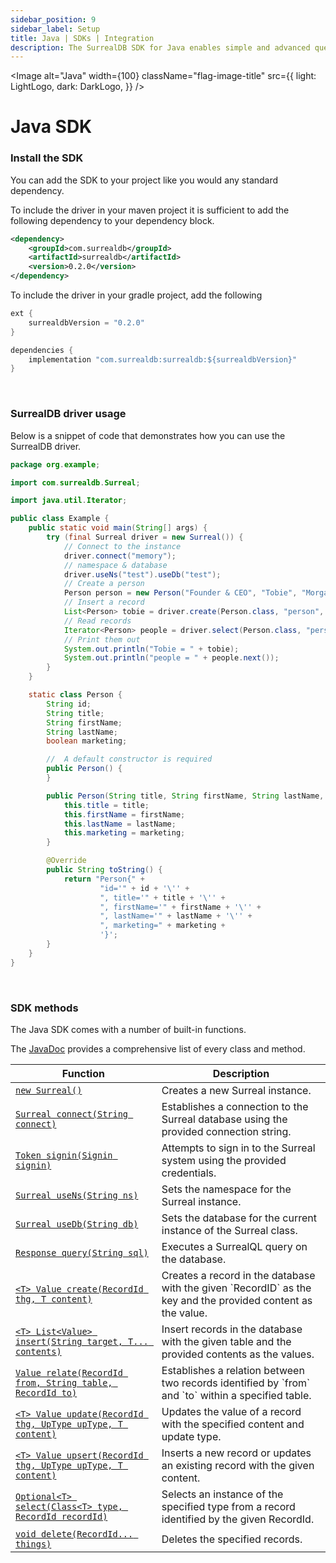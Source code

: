 ```yaml
---
sidebar_position: 9
sidebar_label: Setup
title: Java | SDKs | Integration
description: The SurrealDB SDK for Java enables simple and advanced querying of a remote or embedded database.
---
```



<Image
    alt="Java"
    width={100}
    className="flag-image-title"
    src={{
        light: LightLogo,
        dark: DarkLogo,
    }}
/>

# Java SDK

### Install the SDK

You can add the SDK to your project like you would any standard dependency.

To include the driver in your maven project it is sufficient to add the following dependency to your dependency block.


```xml
<dependency>
    <groupId>com.surrealdb</groupId>
    <artifactId>surrealdb</artifactId>
    <version>0.2.0</version>
</dependency>
```

To include the driver in your gradle project, add the following

```java
ext {
	surrealdbVersion = "0.2.0"
}

dependencies {
    implementation "com.surrealdb:surrealdb:${surrealdbVersion}"
}
```

<br />

### SurrealDB driver usage

Below is a snippet of code that demonstrates how you can use the SurrealDB driver.

```java
package org.example;

import com.surrealdb.Surreal;

import java.util.Iterator;

public class Example {
    public static void main(String[] args) {
        try (final Surreal driver = new Surreal()) {
            // Connect to the instance
            driver.connect("memory");
            // namespace & database
            driver.useNs("test").useDb("test");
            // Create a person
            Person person = new Person("Founder & CEO", "Tobie", "Morgan Hitchcock", true);
            // Insert a record
            List<Person> tobie = driver.create(Person.class, "person", person);
            // Read records
            Iterator<Person> people = driver.select(Person.class, "person");
            // Print them out
            System.out.println("Tobie = " + tobie);
            System.out.println("people = " + people.next());
        }
    }

    static class Person {
        String id;
        String title;
        String firstName;
        String lastName;
        boolean marketing;

        //  A default constructor is required
        public Person() {
        }

        public Person(String title, String firstName, String lastName, boolean marketing) {
            this.title = title;
            this.firstName = firstName;
            this.lastName = lastName;
            this.marketing = marketing;
        }

        @Override
        public String toString() {
            return "Person{" +
                    "id='" + id + '\'' +
                    ", title='" + title + '\'' +
                    ", firstName='" + firstName + '\'' +
                    ", lastName='" + lastName + '\'' +
                    ", marketing=" + marketing +
                    '}';
        }
    }
}
```

<br />

### SDK methods

The Java SDK comes with a number of built-in functions.

The <a href="https://surrealdb.github.io/surrealdb.java/javadoc/com/surrealdb/package-summary.html">JavaDoc</a> provides a comprehensive list of every class and method.

<table>
    <thead>
        <tr>
            <th colspan="2" scope="col">Function</th>
            <th colspan="2" scope="col">Description</th>
        </tr>
    </thead>
    <tbody>
        <tr>
            <td colspan="2" scope="row" data-label="Function"><a href="https://surrealdb.github.io/surrealdb.java/javadoc/com/surrealdb/Surreal.html#%3Cinit%3E()"><code>new Surreal()</code></a></td>
            <td colspan="2" scope="row" data-label="Description">Creates a new Surreal instance.</td>
        </tr>
        <tr>
            <td colspan="2" scope="row" data-label="Description"><a href="https://surrealdb.github.io/surrealdb.java/javadoc/com/surrealdb/Surreal.html#connect(java.lang.String)"><code>Surreal connect(String connect)</code></a></td>
            <td colspan="2" scope="row" data-label="Description">Establishes a connection to the Surreal database using the provided connection string.</td>
        </tr>
        <tr>
            <td colspan="2" scope="row" data-label="Function"><a href="https://surrealdb.github.io/surrealdb.java/javadoc/com/surrealdb/Surreal.html#signin(com.surrealdb.signin.Signin)"><code>Token signin(Signin signin)</code></a></td>
            <td colspan="2" scope="row" data-label="Description">Attempts to sign in to the Surreal system using the provided credentials.</td>
        </tr>
        <tr>
            <td colspan="2" scope="row" data-label="Function"><a href="https://surrealdb.github.io/surrealdb.java/javadoc/com/surrealdb/Surreal.html#useNs(java.lang.String)"><code>Surreal useNs(String ns)</code></a></td>
            <td colspan="2" scope="row" data-label="Description">Sets the namespace for the Surreal instance.</td>
        </tr>
        <tr>
            <td colspan="2" scope="row" data-label="Function"><a href="https://surrealdb.github.io/surrealdb.java/javadoc/com/surrealdb/Surreal.html#useDb(java.lang.String)"><code>Surreal useDb(String db)</code></a></td>
            <td colspan="2" scope="row" data-label="Description">Sets the database for the current instance of the Surreal class.</td>
        </tr>
        <tr>
            <td colspan="2" scope="row" data-label="Function"><a href="https://surrealdb.github.io/surrealdb.java/javadoc/com/surrealdb/Surreal.html#query(java.lang.String)"><code>Response query(String sql)</code></a></td>
            <td colspan="2" scope="row" data-label="Description">Executes a SurrealQL query on the database.</td>
        </tr>
        <tr>
            <td colspan="2" scope="row" data-label="Function"><a href="https://surrealdb.github.io/surrealdb.java/javadoc/com/surrealdb/Surreal.html#create(com.surrealdb.RecordId,java.lang.Object)"><code>&lt;T&gt; Value create(RecordId thg, T content)</code></a></td>
            <td colspan="2" scope="row" data-label="Description">Creates a record in the database with the given `RecordID` as the key and the provided content as the value.</td>
        </tr>
        <tr>
            <td colspan="2" scope="row" data-label="Function"><a href="https://surrealdb.github.io/surrealdb.java/javadoc/com/surrealdb/Surreal.html#insert(java.lang.String,java.lang.Object[])"><code>&lt;T&gt; List&lt;Value&gt; insert(String target, T... contents)</code></a></td>
            <td colspan="2" scope="row" data-label="Description">Insert records in the database with the given table and the provided contents as the values.</td>
        </tr>
        <tr>
            <td colspan="2" scope="row" data-label="Function"><a href="https://surrealdb.github.io/surrealdb.java/javadoc/com/surrealdb/Surreal.html#relate(com.surrealdb.RecordId,java.lang.String,com.surrealdb.RecordId)"><code>Value relate(RecordId from, String table, RecordId to)</code></a></td>
            <td colspan="2" scope="row" data-label="Description">Establishes a relation between two records identified by `from` and `to` within a specified table.</td>
        </tr>
        <tr>
            <td colspan="2" scope="row" data-label="Function"><a href="https://surrealdb.github.io/surrealdb.java/javadoc/com/surrealdb/Surreal.html#relate(com.surrealdb.RecordId,java.lang.String,com.surrealdb.RecordId,java.lang.Object)"><code>&lt;T&gt; Value update(RecordId thg, UpType upType, T content)</code></a></td>
            <td colspan="2" scope="row" data-label="Description">Updates the value of a record with the specified content and update type.</td>
        </tr>
        <tr>
            <td colspan="2" scope="row" data-label="Function"><a href="https://surrealdb.github.io/surrealdb.java/javadoc/com/surrealdb/Surreal.html#upsert(com.surrealdb.RecordId,com.surrealdb.UpType,java.lang.Object)"><code>&lt;T&gt; Value upsert(RecordId thg, UpType upType, T content)</code></a></td>
            <td colspan="2" scope="row" data-label="Description">Inserts a new record or updates an existing record with the given content.</td>
        </tr>
        <tr>
            <td colspan="2" scope="row" data-label="Function"><a href="https://surrealdb.github.io/surrealdb.java/javadoc/com/surrealdb/Surreal.html#select(java.lang.Class,com.surrealdb.RecordId)"><code>Optional&lt;T&gt; select(Class&lt;T&gt; type, RecordId recordId)</code></a></td>
            <td colspan="2" scope="row" data-label="Description">Selects an instance of the specified type from a record identified by the given RecordId.</td>
        </tr>
         <tr>
            <td colspan="2" scope="row" data-label="Function"><a href="https://surrealdb.github.io/surrealdb.java/javadoc/com/surrealdb/Surreal.html#delete(com.surrealdb.RecordId...)"><code>void delete(RecordId... things)</code></a></td>
            <td colspan="2" scope="row" data-label="Description">Deletes the specified records.</td>
        </tr>
    </tbody>
</table>